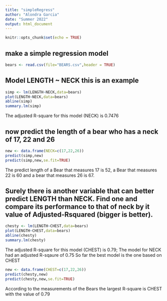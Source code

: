 ```yaml
---
title: "simpleRegress"
author: "Alondra Garcia"
date: "Summer 2022"
output: html_document
---
```


```r
knitr::opts_chunk$set(echo = TRUE)
```

## make a simple regression model

```r
bears <- read.csv(file="BEARS.csv",header = TRUE)
```

## Model LENGTH ~ NECK  this is an example  

```r
simp <- lm(LENGTH~NECK,data=bears)
plot(LENGTH~NECK,data=bears)
abline(simp)
summary.lm(simp)
```

The adjusted R-square for this model (NECK) is 0.7476

## now predict the length of a bear who has a neck of 17, 22 and 26

```r
new <- data.frame(NECK=c(17,22,26))
predict(simp,new)
predict(simp,new,se.fit=TRUE)
```

The predict length of a Bear that measures 17 is 52, a Bear that measures 22 is 60 and a bear that measures 26 is 67. 

## Surely there is another variable that can better predict LENGTH than NECK. Find one and compare its performance to that of neck by it value of Adjusted-Rsquared (bigger is better).

```r
chesty <- lm(LENGTH~CHEST,data=bears)
plot(LENGTH~CHEST,data=bears)
abline(chesty)
summary.lm(chesty)
```

The adjusted R-square for this model (CHEST) is 0.79; The model for NECK had an adjusted R-sqaure of 0.75
So far the best model is the one based on CHEST 


```r
new <- data.frame(CHEST=c(17,22,26))
predict(chesty,new)
predict(chesty,new,se.fit=TRUE)
```

According to the measurements of the Bears the largest R-square is CHEST with the value of 0.79 

